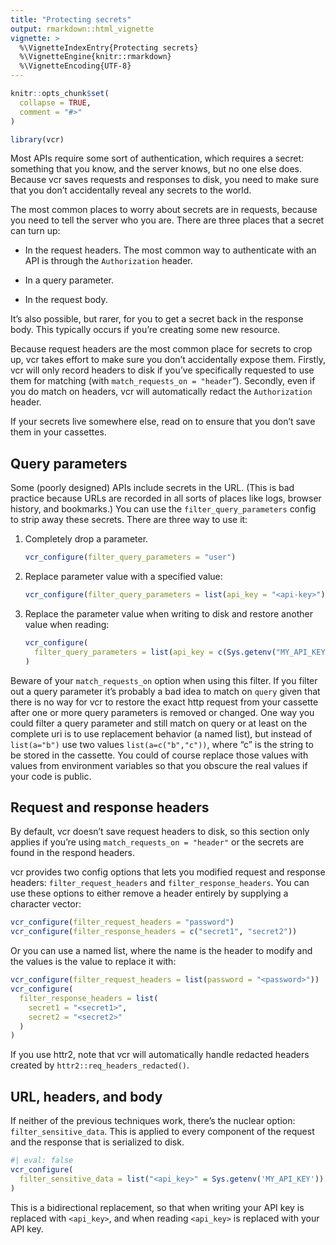 ```yaml
---
title: "Protecting secrets"
output: rmarkdown::html_vignette
vignette: >
  %\VignetteIndexEntry{Protecting secrets}
  %\VignetteEngine{knitr::rmarkdown}
  %\VignetteEncoding{UTF-8}
---
```


```r
knitr::opts_chunk$set(
  collapse = TRUE,
  comment = "#>"
)
```

```r
library(vcr)
```

Most APIs require some sort of authentication, which requires a secret: something that you know, and the server knows, but no one else does. Because vcr saves requests and responses to disk, you need to make sure that you don't accidentally reveal any secrets to the world. 

The most common places to worry about secrets are in requests, because you need to tell the server who you are. There are three places that a secret can turn up:

* In the request headers. The most common way to authenticate with an API is through the `Authorization` header.

* In a query parameter. 

* In the request body.

It's also possible, but rarer, for you to get a secret back in the response body. This typically occurs if you're creating some new resource. 

Because request headers are the most common place for secrets to crop up, vcr takes effort to make sure you don't accidentally expose them. Firstly, vcr will only record headers to disk if you've specifically requested to use them for matching (with `match_requests_on = "header`"). Secondly, even if you do match on headers, vcr will automatically redact the `Authorization` header.

If your secrets live somewhere else, read on to ensure that you don't save them in your cassettes.

## Query parameters

Some (poorly designed) APIs include secrets in the URL. (This is bad practice because URLs are recorded in all sorts of places like logs, browser history, and bookmarks.) You can use the `filter_query_parameters` config to strip away these secrets. There are three way to use it:

1. Completely drop a parameter.

    ```R
    vcr_configure(filter_query_parameters = "user")
    ```

1. Replace parameter value with a specified value:

    ```R
    vcr_configure(filter_query_parameters = list(api_key = "<api-key>"))
    ```

1. Replace the parameter value when writing to disk and restore another value when reading:

    ```R
    vcr_configure(
      filter_query_parameters = list(api_key = c(Sys.getenv("MY_API_KEY"), "foo"))
    )
    ```

Beware of your `match_requests_on` option when using this filter. If you
filter out a query parameter it's probably a bad idea to match on `query`
given that there is no way for vcr to restore the exact http request
from your cassette after one or more query parameters is removed or changed.
One way you could filter a query parameter and still match on query or
at least on the complete uri is to use replacement behavior (a named list),
but instead of `list(a="b")` use two values `list(a=c("b","c"))`, where
"c" is the string to be stored in the cassette. You could of course replace
those values with values from environment variables so that you obscure
the real values if your code is public.

## Request and response headers

By default, vcr doesn't save request headers to disk, so this section only applies if you're using `match_requests_on = "header"` or the secrets are found in the respond headers. 

vcr provides two config options that lets you modified request and response headers: `filter_request_headers` and `filter_response_headers`. You can use these options to either remove a header entirely by supplying a character vector:

```r
vcr_configure(filter_request_headers = "password")
vcr_configure(filter_response_headers = c("secret1", "secret2"))
```

Or you can use a named list, where the name is the header to modify and the values is the value to replace it with:

```r
vcr_configure(filter_request_headers = list(password = "<password>"))
vcr_configure(
  filter_response_headers = list(
    secret1 = "<secret1>",
    secret2 = "<secret2>"
  )
)
```

If you use httr2, note that vcr will automatically handle redacted headers created by `httr2::req_headers_redacted()`.

## URL, headers, and body

If neither of the previous techniques work, there's the nuclear option: `filter_sensitive_data`. This is applied to every component of the request and the response that is serialized to disk. 

```r
#| eval: false
vcr_configure(
  filter_sensitive_data = list("<api_key>" = Sys.getenv('MY_API_KEY'))
)
```

This is a bidirectional replacement, so that when writing your API key is replaced with `<api_key>`, and when reading `<api_key>` is replaced with your API key.
